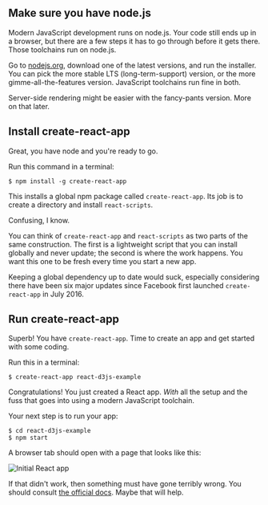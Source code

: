 ## Make sure you have node.js

Modern JavaScript development runs on node.js. Your code still ends up in a
browser, but there are a few steps it has to go through before it gets there.
Those toolchains run on node.js.

Go to [nodejs.org](https://nodejs.org/en/), download one of the latest
versions, and run the installer. You can pick the more stable LTS
(long-term-support) version, or the more gimme-all-the-features version.
JavaScript toolchains run fine in both.

Server-side rendering might be easier with the fancy-pants version. More on
that later.

## Install create-react-app

Great, you have node and you're ready to go.

Run this command in a terminal:

```{caption="Install create-react-app"}
$ npm install -g create-react-app
```

This installs a global npm package called `create-react-app`. Its job is to
create a directory and install `react-scripts`.

Confusing, I know.

You can think of `create-react-app` and `react-scripts` as two parts of the
same construction. The first is a lightweight script that you can install
globally and never update; the second is where the work happens. You want this
one to be fresh every time you start a new app.

Keeping a global dependency up to date would suck, especially considering there
have been six major updates since Facebook first launched `create-react-app` in
July 2016.

## Run create-react-app

Superb! You have `create-react-app`. Time to create an app and get started with
some coding.

Run this in a terminal:

```{caption="Create your project"}
$ create-react-app react-d3js-example
```

Congratulations! You just created a React app. _With_ all the setup and the
fuss that goes into using a modern JavaScript toolchain.

Your next step is to run your app:

```{caption="Start your dev server"}
$ cd react-d3js-example
$ npm start
```

A browser tab should open with a page that looks like this:

![Initial React app](https://raw.githubusercontent.com/Swizec/react-d3js-es6-ebook/2018-version/manuscript/resources/images/es6v2/initial-app.png)

If that didn't work, then something must have gone terribly wrong. You should
consult
[the official docs](https://github.com/facebookincubator/create-react-app).
Maybe that will help.